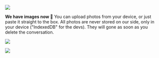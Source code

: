 ![](https://res.cloudinary.com/dltbv060k/image/upload/v1742050481/05-01_cwtj3g.png)

**We have images now 📸**
You can upload photos from your device, or just paste it straight to the box.
All photos are never stored on our side, only in your device ("IndexedDB" for the devs).
They will gone as soon as you delete the conversation.

![](https://res.cloudinary.com/dltbv060k/image/upload/v1742050482/05-02_grsm2t.png)

![](https://res.cloudinary.com/dltbv060k/image/upload/v1742050481/05-03_pu1nhm.png)